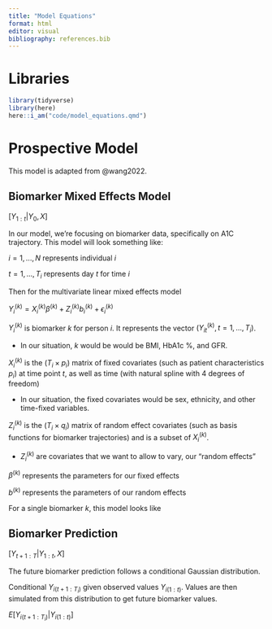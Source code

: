 ```yaml
---
title: "Model Equations"
format: html
editor: visual
bibliography: references.bib
---
```


# Libraries

```r
library(tidyverse)
library(here)
here::i_am("code/model_equations.qmd")
```

# Prospective Model

This model is adapted from @wang2022.

## Biomarker Mixed Effects Model

$[Y_{1:t} | Y_0, X]$

In our model, we're focusing on biomarker data, specifically on A1C trajectory. This model will look something like:

$i = 1, ..., N$ represents individual $i$

$t = 1, ..., T_i$ represents day $t$ for time $i$

Then for the multivariate linear mixed effects model

$Y_i^{(k)} = X_i^{(k)} \beta^{(k)} + Z_i^{(k)} b_i^{(k)} + \epsilon_i^{(k)}$

$Y_i^{(k)}$ is biomarker $k$ for person $i$. It represents the vector $(Y_{it}^{(k)}, t = 1, ..., T_i)$.

-   In our situation, $k$ would be would be BMI, HbA1c %, and GFR.

$X_i^{(k)}$ is the $(T_i \times p_i)$ matrix of fixed covariates (such as patient characteristics $p_i$) at time point $t$, as well as time (with natural spline with 4 degrees of freedom)

-   In our situation, the fixed covariates would be sex, ethnicity, and other time-fixed variables.

$Z_i^{(k)}$ is the $(T_i \times q_i)$ matrix of random effect covariates (such as basis functions for biomarker trajectories) and is a subset of $X_i^{(k)}$.

-   $Z_i^{(k)}$ are covariates that we want to allow to vary, our "random effects"

$\beta^{(k)}$ represents the parameters for our fixed effects

$b^{(k)}$ represents the parameters of our random effects

For a single biomarker $k$, this model looks like

```{=tex}
\begin{bmatrix}
Y_{i1}^{(k)} \\
\vdots \\
Y_{iT_i}^{(k)} \\
\end{bmatrix}

=

\begin{bmatrix}
X_{i11}^{(k)} & ... & X_{i1p_{X}}^{(k)} \\
\vdots & \ddots & \vdots \\
X_{iT_i1}^{(k)} & ... & X_{i T_i p_{X}}^{(k)} \\
\end{bmatrix}

\begin{bmatrix}
\beta_{i1}^{(k)} \\
\vdots \\
\beta_{ip_X}^{(k)} \\
\end{bmatrix}

+

\begin{bmatrix}
Z_{i 1 1}^{(k)} & ... & Z_{i 1 q}^{(k)} \\
\vdots & \ddots & \vdots \\
Z_{i T_i 1}^{(k)} & ... & Z_{i T_i q}^{(k)} \\
\end{bmatrix}

\begin{bmatrix}
b_{i 1}^{(k)} \\
\vdots \\
b_{i q}^{(k)} \\
\end{bmatrix}

+

\begin{bmatrix}
\epsilon_{i 1}^{(k)} \\
\vdots \\
\epsilon_{i T_i}^{(k)} \\
\end{bmatrix}
```

## Biomarker Prediction

$[Y_{t+1:T} | Y_{1:t}, X]$

The future biomarker prediction follows a conditional Gaussian distribution.

Conditional $Y_{i(t+1:T_i)}$ given observed values $Y_{i(1:t)}$. Values are then simulated from this distribution to get future biomarker values.

$E[Y_{i(t+1:T_i)} | Y_{i(1:t)}]$

